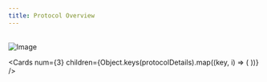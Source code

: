 ```yaml
---
title: Protocol Overview
---
```



<br/>
<picture style={{height: '300px'}}>
    <source srcSet="/diagrams/arch-1-light.png" media="(prefers-color-scheme: light)" />
    <source srcSet="/diagrams/arch-1-dark.png" media="(prefers-color-scheme: dark)" />
    <img src="/diagrams/arch-1-dark.png" alt="Image" className="image" />
</picture>

<Cards
num={3}
children={Object.keys(protocolDetails).map((key, i) => (
<Card
    key={i}
    title={protocolDetails[key].title}
    description={protocolDetails[key].description}
    icon={protocolDetails[key].icon}
    href={protocolDetails[key].href}
/>
))}
/>

